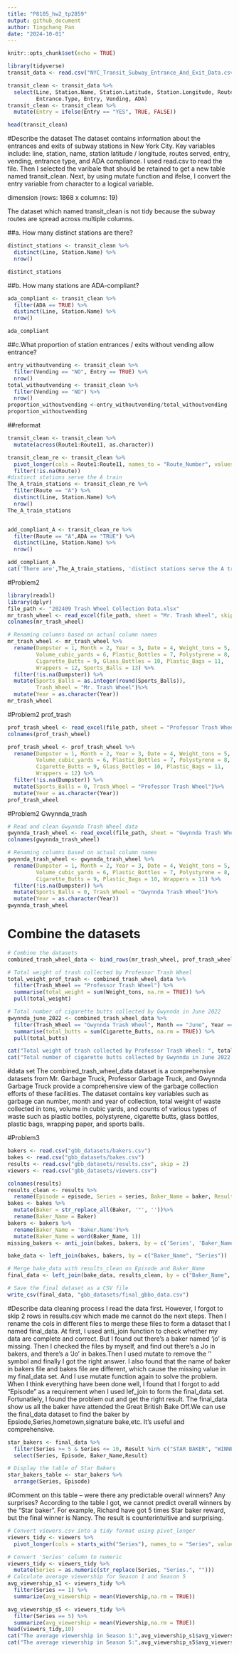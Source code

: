```yaml
---
title: "P8105_hw2_tp2859"
output: github_document
author: Tingcheng Pan
date: "2024-10-01"
---
```

```r
knitr::opts_chunk$set(echo = TRUE)
```

```r
library(tidyverse)
transit_data <- read.csv("NYC_Transit_Subway_Entrance_And_Exit_Data.csv")
```

```r
transit_clean <- transit_data %>%
  select(Line, Station.Name, Station.Latitude, Station.Longitude, Route1:Route11, 
         Entrance.Type, Entry, Vending, ADA)
transit_clean <- transit_clean %>%
  mutate(Entry = ifelse(Entry == "YES", TRUE, FALSE))

head(transit_clean)
```
#Describe the dataset
The dataset contains information about the entrances and exits of subway stations in New York City. Key variables include: line, station, name, station latitude / longitude, routes served, entry, vending, entrance type, and ADA compliance. I used read.csv to read the file. Then I selected the varibale that should be retained to get a new table named transit_clean. Next, by using mutate function and ifelse, I convert the entry variable from character to a logical variable.

dimension (rows: 1868 x columns: 19)

The dataset which named transit_clean is not tidy because the subway routes are spread across multiple columns.


##a. How many distinct stations are there? 
```r
distinct_stations <- transit_clean %>%
  distinct(Line, Station.Name) %>%
  nrow()

distinct_stations
```

##b. How many stations are ADA-compliant?
```r
ada_compliant <- transit_clean %>%
  filter(ADA == TRUE) %>%
  distinct(Line, Station.Name) %>%
  nrow()

ada_compliant
```

##c.What proportion of station entrances / exits without vending allow entrance?
```r
entry_withoutvending <- transit_clean %>%
  filter(Vending == "NO", Entry == TRUE) %>%
  nrow()
total_withoutvending <- transit_clean %>%
  filter(Vending == "NO") %>%
  nrow()
proportion_withoutvending <-entry_withoutvending/total_withoutvending
proportion_withoutvending
```
##reformat
```r
transit_clean <- transit_clean %>%
  mutate(across(Route1:Route11, as.character))

transit_clean_re <- transit_clean %>%
  pivot_longer(cols = Route1:Route11, names_to = "Route_Number", values_to = "Route") %>%
  filter(!is.na(Route))
#distinct stations serve the A train
The_A_train_stations <- transit_clean_re %>%
  filter(Route == "A") %>%
  distinct(Line, Station.Name) %>%
  nrow()
The_A_train_stations


add_compliant_A <- transit_clean_re %>%
  filter(Route == "A",ADA == "TRUE") %>%
  distinct(Line, Station.Name) %>%
  nrow()

add_compliant_A
cat('There are',The_A_train_stations, 'distinct stations serve the A train. Of the stations that serve the A train, there are', add_compliant_A, 'ADA compliant.')
```

#Problem2
```r
library(readxl)
library(dplyr)
file_path <- "202409 Trash Wheel Collection Data.xlsx"
mr_trash_wheel <- read_excel(file_path, sheet = "Mr. Trash Wheel", skip = 1)
colnames(mr_trash_wheel)

# Renaming columns based on actual column names
mr_trash_wheel <- mr_trash_wheel %>%
  rename(Dumpster = 1, Month = 2, Year = 3, Date = 4, Weight_tons = 5, 
         Volume_cubic_yards = 6, Plastic_Bottles = 7, Polystyrene = 8, 
         Cigarette_Butts = 9, Glass_Bottles = 10, Plastic_Bags = 11, 
         Wrappers = 12, Sports_Balls = 13) %>%
  filter(!is.na(Dumpster)) %>%
  mutate(Sports_Balls = as.integer(round(Sports_Balls)),
         Trash_Wheel = "Mr. Trash Wheel")%>%
  mutate(Year = as.character(Year))
mr_trash_wheel

```
#Problem2 prof_trash
```r
prof_trash_wheel <- read_excel(file_path, sheet = "Professor Trash Wheel", skip = 1)
colnames(prof_trash_wheel)

prof_trash_wheel <- prof_trash_wheel %>%
  rename(Dumpster = 1, Month = 2, Year = 3, Date = 4, Weight_tons = 5, 
         Volume_cubic_yards = 6, Plastic_Bottles = 7, Polystyrene = 8, 
         Cigarette_Butts = 9, Glass_Bottles = 10, Plastic_Bags = 11, 
         Wrappers = 12) %>%
  filter(!is.na(Dumpster)) %>%
  mutate(Sports_Balls = 0, Trash_Wheel = "Professor Trash Wheel")%>%
  mutate(Year = as.character(Year))
prof_trash_wheel
```

#Problem2 Gwynnda_trash
```r
# Read and clean Gwynnda Trash Wheel data
gwynnda_trash_wheel <- read_excel(file_path, sheet = "Gwynnda Trash Wheel", skip = 1)
colnames(gwynnda_trash_wheel)

# Renaming columns based on actual column names
gwynnda_trash_wheel <- gwynnda_trash_wheel %>%
  rename(Dumpster = 1, Month = 2, Year = 3, Date = 4, Weight_tons = 5, 
         Volume_cubic_yards = 6, Plastic_Bottles = 7, Polystyrene = 8, 
         Cigarette_Butts = 9, Plastic_Bags = 10, Wrappers = 11) %>%
  filter(!is.na(Dumpster)) %>%
  mutate(Sports_Balls = 0, Trash_Wheel = "Gwynnda Trash Wheel")%>%
  mutate(Year = as.character(Year))
gwynnda_trash_wheel
```
# Combine the datasets
```r
# Combine the datasets
combined_trash_wheel_data <- bind_rows(mr_trash_wheel, prof_trash_wheel, gwynnda_trash_wheel)

# Total weight of trash collected by Professor Trash Wheel
total_weight_prof_trash <- combined_trash_wheel_data %>%
  filter(Trash_Wheel == "Professor Trash Wheel") %>%
  summarise(total_weight = sum(Weight_tons, na.rm = TRUE)) %>%
  pull(total_weight)

# Total number of cigarette butts collected by Gwynnda in June 2022
gwynnda_june_2022 <- combined_trash_wheel_data %>%
  filter(Trash_Wheel == "Gwynnda Trash Wheel", Month == "June", Year == 2022) %>%
  summarise(total_butts = sum(Cigarette_Butts, na.rm = TRUE)) %>%
  pull(total_butts)

cat("Total weight of trash collected by Professor Trash Wheel: ", total_weight_prof_trash, " tons\n")
cat("Total number of cigarette butts collected by Gwynnda in June 2022: ", gwynnda_june_2022, "\n")
```
#data set
The combined_trash_wheel_data dataset is a comprehensive datasets from Mr. Garbage Truck, Professor Garbage Truck, and Gwynnda Garbage Truck provide a comprehensive view of the garbage collection efforts of these facilities. The dataset contains key variables such as garbage can number, month and year of collection, total weight of waste collected in tons, volume in cubic yards, and counts of various types of waste such as plastic bottles, polystyrene, cigarette butts, glass bottles, plastic bags, wrapping paper, and sports balls.

#Problem3
```r
bakers <- read.csv("gbb_datasets/bakers.csv")
bakes <- read.csv("gbb_datasets/bakes.csv")
results <- read.csv("gbb_datasets/results.csv", skip = 2)
viewers <- read.csv("gbb_datasets/viewers.csv")
```

```r
colnames(results)
results_clean <- results %>%
  rename(Episode = episode, Series = series, Baker_Name = baker, Result = result)
bakes <- bakes %>%
  mutate(Baker = str_replace_all(Baker, '"', ''))%>%
  rename(Baker_Name = Baker)
bakers <- bakers %>%
  rename(Baker_Name = 'Baker.Name')%>%
  mutate(Baker_Name = word(Baker_Name, 1))
missing_bakers <- anti_join(bakes, bakers, by = c('Series', 'Baker_Name'))

```
```r
bake_data <- left_join(bakes, bakers, by = c("Baker_Name", "Series"))

# Merge bake_data with results_clean on Episode and Baker_Name
final_data <- left_join(bake_data, results_clean, by = c("Baker_Name", "Series","Episode"))
```
```r
# Save the final dataset as a CSV file
write_csv(final_data, "gbb_datasets/final_gbbo_data.csv")
```
#Describe data cleaning process
I read the data first. However, I forgot to skip 2 rows in results.csv which made me cannot do the next steps. Then I rename the cols in different files to merge these files to form a dataset that I named final_data. At first, I used anti_join function to check whether my data are complete and correct. But I found out there's a baker named 'jo' is missing. Then I checked the files by myself, and find out there's a Jo in bakers, and there's a 'Jo' in bakes.Then I used mutate to remove the '' symbol and finally I got the right answer. I also found that the name of baker in bakers file and bakes file are different, which cause the missing value in my final_data set. And I use mutate function again to solve the problem. When I think everything have been done well, I found that I forgot to add "Episode" as a requirement when I used lef_join to form the final_data set. Fortunatlely, I found the problem out and get the right result.
The final_data show us all the baker have attended the Great British Bake Off.We can use the final_data dataset to find the baker by Epsiode,Series,hometown,signature bake,etc. It's useful and comprehensive.



```r
star_bakers <- final_data %>%
  filter(Series >= 5 & Series <= 10, Result %in% c("STAR BAKER", "WINNER")) %>%
  select(Series, Episode, Baker_Name,Result)

# Display the table of Star Bakers
star_bakers_table <- star_bakers %>%
  arrange(Series, Episode)
```
#Comment on this table – were there any predictable overall winners? Any surprises?
According to the table I got, we cannot predict overall winners by the "Star baker". For example, Richard have got 5 times Star baker reward, but the final winner is Nancy. The result is counterintuitive and surprising.

```r
# Convert viewers.csv into a tidy format using pivot_longer
viewers_tidy <- viewers %>%
  pivot_longer(cols = starts_with("Series"), names_to = "Series", values_to = "Viewership")

# Convert 'Series' column to numeric
viewers_tidy <- viewers_tidy %>%
  mutate(Series = as.numeric(str_replace(Series, "Series.", "")))
# Calculate average viewership for Season 1 and Season 5
avg_viewership_s1 <- viewers_tidy %>%
  filter(Series == 1) %>%
  summarize(avg_viewership = mean(Viewership,na.rm = TRUE))

avg_viewership_s5 <- viewers_tidy %>%
  filter(Series == 5) %>%
  summarize(avg_viewership = mean(Viewership,na.rm = TRUE))
head(viewers_tidy,10)
cat("The average viewership in Season 1:",avg_viewership_s1$avg_viewership,"\n")
cat("The average viewership in Season 5:",avg_viewership_s5$avg_viewership,"\n")


```


